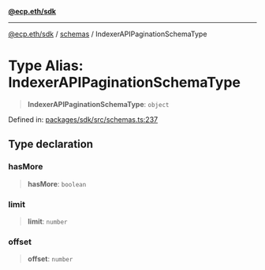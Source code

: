[**@ecp.eth/sdk**](/sdk-reference/index.mdx)

***

[@ecp.eth/sdk](/sdk-reference/index.mdx) / [schemas](/sdk-reference/schemas/index.mdx) / IndexerAPIPaginationSchemaType

# Type Alias: IndexerAPIPaginationSchemaType

> **IndexerAPIPaginationSchemaType**: `object`

Defined in: [packages/sdk/src/schemas.ts:237](https://github.com/ecp-eth/comments-monorepo/blob/main/packages/sdk/src/schemas.ts#L237)

## Type declaration

### hasMore

> **hasMore**: `boolean`

### limit

> **limit**: `number`

### offset

> **offset**: `number`

